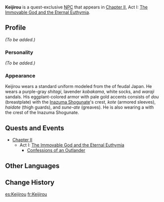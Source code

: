 {{Meta
<!-- Remove this template after adding the missing info -->
|missing_NPC_profile  = yes
}}
{{Character Infobox
|type             = Quest NPC
|image            = NPC Keijirou.jpg
|realname         = 
|region           = Inazuma
|affiliation      = Kanjou Commission
|title            = Kanjou
|voiceEN          = 
|voiceCN          = 
|voiceJP          = 
|dialoguereward   = 
}}
'''Keijirou''' is a quest-exclusive [[NPC]] that appears in [[Chapter II]], Act I: [[The Immovable God and the Eternal Euthymia]].

==Profile==
<!-- detailed story/lore information goes here -->
''(To be added.)''

===Personality===
''(To be added.)''

===Appearance===
Keijirou wears a standard uniform modeled from the {{Lang|''ashigaru''|ja=足軽}} of feudal Japan. He wears a purple-gray ''shitagi'', lavender ''kobakama'', white socks, and ''waraji'' sandals. His eggplant-colored armor with pale gold accents consists of ''dou'' (breastplate) with the [[Inazuma Shogunate]]'s crest, ''kote'' (armored sleeves), ''haidate'' (thigh guards), and ''sune-ate'' (greaves). He is also wearing a {{Lang|''jingasa''|ja=陣笠}} with the crest of the Inazuma Shogunate.

==Quests and Events==
*[[Chapter II]]
**Act I: [[The Immovable God and the Eternal Euthymia]]
***[[Confessions of an Outlander]]

==Other Languages==
{{Other Languages|default_hidden = 1
|en      = Keijirou
|zhs     = 庆次郎
|zhs_rm  = Qìngcìláng
|zht     = 慶次郎
|zht_rm  = Qìngcìláng
|ja      = 慶次郎
|ja_rm   = Keijirou
|ko      = 케이지로
|ko_rm   = Keijiro
|es      = Keijirou
|fr      = Keijirou
|ru      = Кэйдзиро
|th      = Keijirou
|vi      = Keijirou
|de      = Keijirou
|id      = Keijirou
|pt      = Keijirou
}}

==Change History==
{{Change History|2.0}}
<!--
==References==
{{Reflist}}-->

[[es:Keijirou]]
[[fr:Keijirou]]